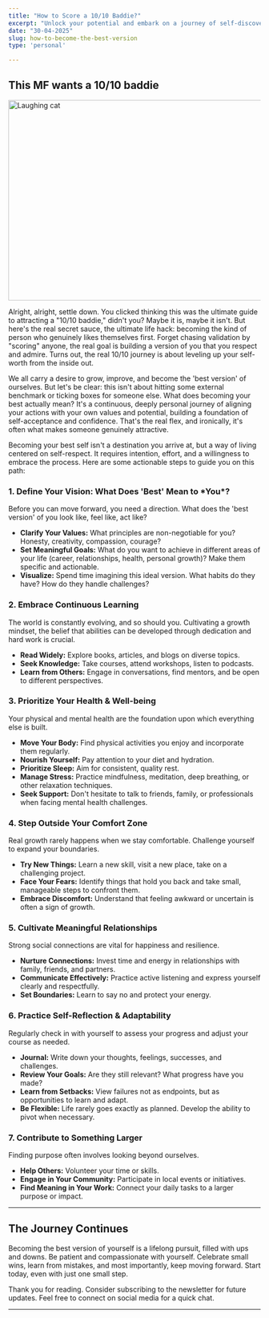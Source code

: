 ```yaml
---
title: "How to Score a 10/10 Baddie?"
excerpt: "Unlock your potential and embark on a journey of self-discovery with actionable steps towards continuous growth, well-being, and purpose."
date: "30-04-2025"
slug: how-to-become-the-best-version
type: 'personal'

---
```


<h2 class="text-2xl font-semibold text-primary my-4">This MF wants a 10/10 baddie</h2>

<div style={{ display: 'flex', justifyContent: 'center' }}>
  <img src="/blog-images/cat-laughing.jpg" className="m-4" alt="Laughing cat" width="800" height="400" />
</div>

Alright, alright, settle down. You clicked thinking this was the ultimate guide to attracting a "10/10 baddie," didn't you? Maybe it is, maybe it isn't. But here's the real secret sauce, the ultimate life hack: becoming the kind of person who genuinely likes themselves first. Forget chasing validation by "scoring" anyone, the real goal is building a version of you that you respect and admire. Turns out, the real 10/10 journey is about leveling up your self-worth from the inside out.

We all carry a desire to grow, improve, and become the 'best version' of ourselves. But let's be clear: this isn't about hitting some external benchmark or ticking boxes for someone else. What does becoming your best actually mean? It's a continuous, deeply personal journey of aligning your actions with your own values and potential, building a foundation of self-acceptance and confidence. That's the real flex, and ironically, it's often what makes someone genuinely attractive.

Becoming your best self isn't a destination you arrive at, but a way of living centered on self-respect. It requires intention, effort, and a willingness to embrace the process. Here are some actionable steps to guide you on this path:

<h3 class="text-xl font-semibold text-primary my-4">1. Define Your Vision: What Does 'Best' Mean to *You*? </h3>

Before you can move forward, you need a direction. What does the 'best version' of you look like, feel like, act like?

*   **Clarify Your Values:** What principles are non-negotiable for you? Honesty, creativity, compassion, courage?
*   **Set Meaningful Goals:** What do you want to achieve in different areas of your life (career, relationships, health, personal growth)? Make them specific and actionable.
*   **Visualize:** Spend time imagining this ideal version. What habits do they have? How do they handle challenges?

<h3 class="text-xl font-semibold text-primary my-4">2. Embrace Continuous Learning</h3>

The world is constantly evolving, and so should you. Cultivating a growth mindset, the belief that abilities can be developed through dedication and hard work is crucial.

*   **Read Widely:** Explore books, articles, and blogs on diverse topics.
*   **Seek Knowledge:** Take courses, attend workshops, listen to podcasts.
*   **Learn from Others:** Engage in conversations, find mentors, and be open to different perspectives.

<h3 class="text-xl font-semibold text-primary my-4">3. Prioritize Your Health & Well-being</h3>

Your physical and mental health are the foundation upon which everything else is built.

*   **Move Your Body:** Find physical activities you enjoy and incorporate them regularly.
*   **Nourish Yourself:** Pay attention to your diet and hydration.
*   **Prioritize Sleep:** Aim for consistent, quality rest.
*   **Manage Stress:** Practice mindfulness, meditation, deep breathing, or other relaxation techniques.
*   **Seek Support:** Don't hesitate to talk to friends, family, or professionals when facing mental health challenges.

<h3 class="text-xl font-semibold text-primary my-4">4. Step Outside Your Comfort Zone </h3>

Real growth rarely happens when we stay comfortable. Challenge yourself to expand your boundaries.

*   **Try New Things:** Learn a new skill, visit a new place, take on a challenging project.
*   **Face Your Fears:** Identify things that hold you back and take small, manageable steps to confront them.
*   **Embrace Discomfort:** Understand that feeling awkward or uncertain is often a sign of growth.

<h3 class="text-xl font-semibold text-primary my-4">5. Cultivate Meaningful Relationships </h3>

Strong social connections are vital for happiness and resilience.

*   **Nurture Connections:** Invest time and energy in relationships with family, friends, and partners.
*   **Communicate Effectively:** Practice active listening and express yourself clearly and respectfully.
*   **Set Boundaries:** Learn to say no and protect your energy.

<h3 class="text-xl font-semibold text-primary my-4">6. Practice Self-Reflection & Adaptability </h3>

Regularly check in with yourself to assess your progress and adjust your course as needed.

*   **Journal:** Write down your thoughts, feelings, successes, and challenges.
*   **Review Your Goals:** Are they still relevant? What progress have you made?
*   **Learn from Setbacks:** View failures not as endpoints, but as opportunities to learn and adapt.
*   **Be Flexible:** Life rarely goes exactly as planned. Develop the ability to pivot when necessary.

<h3 class="text-xl font-semibold text-primary my-4">7. Contribute to Something Larger </h3>

Finding purpose often involves looking beyond ourselves.

*   **Help Others:** Volunteer your time or skills.
*   **Engage in Your Community:** Participate in local events or initiatives.
*   **Find Meaning in Your Work:** Connect your daily tasks to a larger purpose or impact.

---

<h2 class="text-2xl font-semibold text-primary my-4">The Journey Continues </h2>

Becoming the best version of yourself is a lifelong pursuit, filled with ups and downs. Be patient and compassionate with yourself. Celebrate small wins, learn from mistakes, and most importantly, keep moving forward. Start today, even with just one small step.

Thank you for reading. Consider subscribing to the newsletter for future updates. Feel free to connect on social media for a quick chat.

---